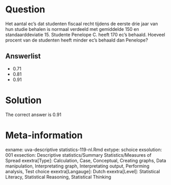 Question
========

Het aantal ec's dat studenten fiscaal recht tijdens de eerste drie jaar van hun studie behalen is normaal verdeeld met gemiddelde 150 en standaarddeviatie 15. Studente Penelope C. heeft 170 ec's behaald. Hoeveel procent van de studenten heeft minder ec's behaald dan Penelope?

Answerlist
----------
* 0.71
* 0.81
* 0.91

Solution
========

The correct answer is  0.91

Meta-information
================
exname: uva-descriptive statistics-119-nl.Rmd
extype: schoice
exsolution: 001
exsection: Descriptive statistics/Summary Statistics/Measures of Spread
exextra[Type]: Calculation, Case, Conceptual, Creating graphs, Data manipulation, Interpretating graph, Interpretating output, Performing analysis, Test choice
exextra[Langauge]: Dutch
exextra[Level]: Statistical Literacy, Statistical Reasoning, Statistical Thinking
